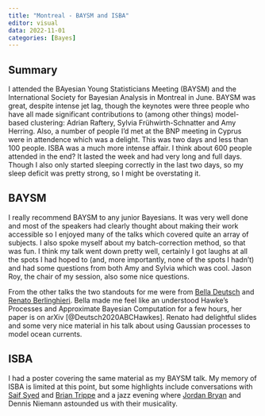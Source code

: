 ```yaml
---
title: "Montreal - BAYSM and ISBA"
editor: visual
data: 2022-11-01
categories: [Bayes]
---
```


## Summary

I attended the BAyesian Young Statisticians Meeting (BAYSM) and the International Society for Bayesian Analysis in Montreal in June. BAYSM was great, despite intense jet lag, though the keynotes were three people who have all made significant contributions to (among other things) model-based clustering: Adrian Raftery, Sylvia Frühwirth-Schnatter and Amy Herring. Also, a number of people I'd met at the BNP meeting in Cyprus were in attendence which was a delight. This was two days and less than 100 people. ISBA was a much more intense affair. I think about 600 people attended in the end? It lasted the week and had very long and full days. Though I also only started sleeping correctly in the last two days, so my sleep deficit was pretty strong, so I might be overstating it.

## BAYSM

I really recommend BAYSM to any junior Bayesians. It was very well done and most of the speakers had clearly thought about making their work accessible so I enjoyed many of the talks which covered quite an array of subjects. I also spoke myself about my batch-correction method, so that was fun. I think my talk went down pretty well, certainly I got laughs at all the spots I had hoped to (and, more importantly, none of the spots I hadn't) and had some questions from both Amy and Sylvia which was cool. Jason Roy, the chair of my session, also some nice questions.

From the other talks the two standouts for me were from [Bella Deutsch](https://isabelladeutsch.com/) and [Renato Berlinghieri](https://renatoberlinghieri.github.io/). Bella made me feel like an understood Hawke's Processes and Approximate Bayesian Computation for a few hours, her paper is on arXiv [@Deutsch2020ABCHawkes]. Renato had delightful slides and some very nice material in his talk about using Gaussian processes to model ocean currents.

## ISBA

I had a poster covering the same material as my BAYSM talk. My memory of ISBA is limited at this point, but some highlights include conversations with [Saif Syed](https://www.saifsyed.com/) and [Brian Trippe](https://briantrippe.com/) and a jazz evening where [Jordan Bryan](https://j-g-b.github.io/) and Dennis Niemann astounded us with their musicality.
